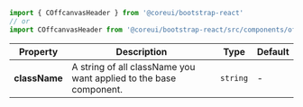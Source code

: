 
```jsx
import { COffcanvasHeader } from '@coreui/bootstrap-react'
// or
import COffcanvasHeader from '@coreui/bootstrap-react/src/components/offcanvas/COffcanvasHeader'
```

| Property | Description | Type | Default |
| --- | --- | --- | --- |
| **className** | A string of all className you want applied to the base component. | `string` | - |
